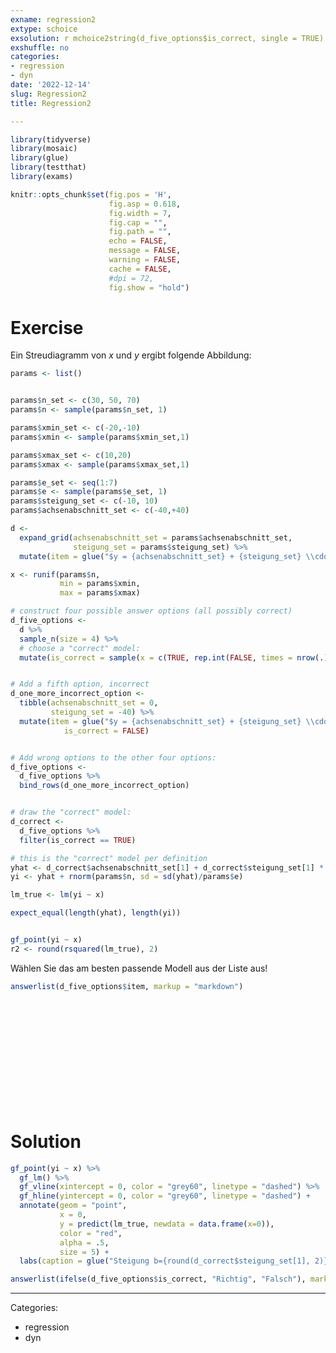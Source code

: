 ```yaml
---
exname: regression2
extype: schoice
exsolution: r mchoice2string(d_five_options$is_correct, single = TRUE)
exshuffle: no
categories:
- regression
- dyn
date: '2022-12-14'
slug: Regression2
title: Regression2

---
```



<!-- based on Karsten Luebke et al. -->



```r
library(tidyverse)
library(mosaic)
library(glue)
library(testthat)
library(exams)
```


```r
knitr::opts_chunk$set(fig.pos = 'H',
                      fig.asp = 0.618,
                      fig.width = 7,
                      fig.cap = "", 
                      fig.path = "",
                      echo = FALSE,
                      message = FALSE,
                      warning = FALSE,
                      cache = FALSE,
                      #dpi = 72,
                      fig.show = "hold")
```




# Exercise

Ein Streudiagramm von $x$ und $y$ ergibt folgende Abbildung:

```r

params <- list()


params$n_set <- c(30, 50, 70)
params$n <- sample(params$n_set, 1)

params$xmin_set <- c(-20,-10)
params$xmin <- sample(params$xmin_set,1)

params$xmax_set <- c(10,20)
params$xmax <- sample(params$xmax_set,1)

params$e_set <- seq(1:7)
params$e <- sample(params$e_set, 1)
params$steigung_set <- c(-10, 10)
params$achsenabschnitt_set <- c(-40,+40)

```



```r
d <- 
  expand_grid(achsenabschnitt_set = params$achsenabschnitt_set,
              steigung_set = params$steigung_set) %>% 
  mutate(item = glue("$y = {achsenabschnitt_set} + {steigung_set} \\cdot x + \\epsilon$")) 


```

```r
x <- runif(params$n, 
           min = params$xmin, 
           max = params$xmax)

# construct four possible answer options (all possibly correct)
d_five_options <-
  d %>% 
  sample_n(size = 4) %>% 
  # choose a "correct" model:
  mutate(is_correct = sample(x = c(TRUE, rep.int(FALSE, times = nrow(.)-1))))


# Add a fifth option, incorrect
d_one_more_incorrect_option <- 
  tibble(achsenabschnitt_set = 0,
         steigung_set = -40) %>% 
  mutate(item = glue("$y = {achsenabschnitt_set} + {steigung_set} \\cdot x + \\epsilon$"),
            is_correct = FALSE)


# Add wrong options to the other four options:
d_five_options <-
  d_five_options %>% 
  bind_rows(d_one_more_incorrect_option)


# draw the "correct" model:
d_correct <- 
  d_five_options %>% 
  filter(is_correct == TRUE)


```



```r
# this is the "correct" model per definition
yhat <- d_correct$achsenabschnitt_set[1] + d_correct$steigung_set[1] * x
yi <- yhat + rnorm(params$n, sd = sd(yhat)/params$e)

lm_true <- lm(yi ~ x)

expect_equal(length(yhat), length(yi))


gf_point(yi ~ x)
r2 <- round(rsquared(lm_true), 2)
```





Wählen Sie das am besten passende Modell aus der Liste aus!

```r
answerlist(d_five_options$item, markup = "markdown")
```



</br>
</br>
</br>
</br>
</br>
</br>
</br>
</br>
</br>
</br>

# Solution



```r
gf_point(yi ~ x) %>% 
  gf_lm() %>% 
  gf_vline(xintercept = 0, color = "grey60", linetype = "dashed") %>% 
  gf_hline(yintercept = 0, color = "grey60", linetype = "dashed") +
  annotate(geom = "point",
           x = 0,
           y = predict(lm_true, newdata = data.frame(x=0)),
           color = "red",
           alpha = .5,
           size = 5) +
  labs(caption = glue("Steigung b={round(d_correct$steigung_set[1], 2)}"))
```



```r
answerlist(ifelse(d_five_options$is_correct, "Richtig", "Falsch"), markup = "markdown")
```






---

Categories: 

- regression
- dyn

